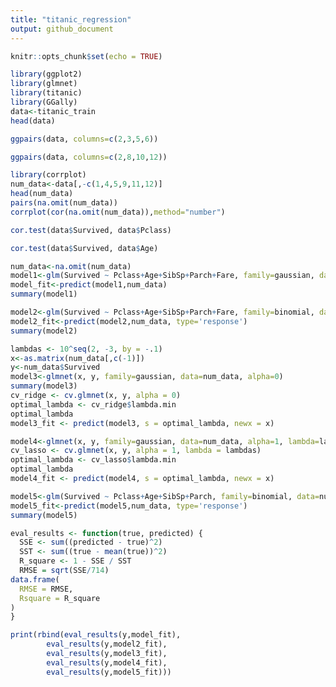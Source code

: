 ```yaml
---
title: "titanic_regression"
output: github_document
---
```


```r
knitr::opts_chunk$set(echo = TRUE)
```

```r
library(ggplot2)
library(glmnet)
library(titanic)
library(GGally)
data<-titanic_train
head(data)
```
```r
ggpairs(data, columns=c(2,3,5,6))
```
```r
ggpairs(data, columns=c(2,8,10,12))
```

```r
library(corrplot)
num_data<-data[,-c(1,4,5,9,11,12)]
head(num_data)
pairs(na.omit(num_data))
corrplot(cor(na.omit(num_data)),method="number")
```
```r
cor.test(data$Survived, data$Pclass)
```

```r
cor.test(data$Survived, data$Age)
```

```r
num_data<-na.omit(num_data)
model1<-glm(Survived ~ Pclass+Age+SibSp+Parch+Fare, family=gaussian, data=num_data)
model_fit<-predict(model1,num_data)
summary(model1)
```

```r
model2<-glm(Survived ~ Pclass+Age+SibSp+Parch+Fare, family=binomial, data=num_data)
model2_fit<-predict(model2,num_data, type='response')
summary(model2)
```

```r
lambdas <- 10^seq(2, -3, by = -.1)
x<-as.matrix(num_data[,c(-1)])
y<-num_data$Survived
model3<-glmnet(x, y, family=gaussian, data=num_data, alpha=0)
summary(model3)
cv_ridge <- cv.glmnet(x, y, alpha = 0)
optimal_lambda <- cv_ridge$lambda.min
optimal_lambda
model3_fit <- predict(model3, s = optimal_lambda, newx = x)
```

```r
model4<-glmnet(x, y, family=gaussian, data=num_data, alpha=1, lambda=lambdas, standardize = TRUE)
cv_lasso <- cv.glmnet(x, y, alpha = 1, lambda = lambdas)
optimal_lambda <- cv_lasso$lambda.min
optimal_lambda
model4_fit <- predict(model4, s = optimal_lambda, newx = x)
```

```r
model5<-glm(Survived ~ Pclass+Age+SibSp+Parch, family=binomial, data=num_data)
model5_fit<-predict(model5,num_data, type='response')
summary(model5)
```


```r

eval_results <- function(true, predicted) {
  SSE <- sum((predicted - true)^2)
  SST <- sum((true - mean(true))^2)
  R_square <- 1 - SSE / SST
  RMSE = sqrt(SSE/714)
data.frame(
  RMSE = RMSE,
  Rsquare = R_square
)
}

print(rbind(eval_results(y,model_fit),
        eval_results(y,model2_fit),
        eval_results(y,model3_fit),
        eval_results(y,model4_fit),
        eval_results(y,model5_fit)))
```



